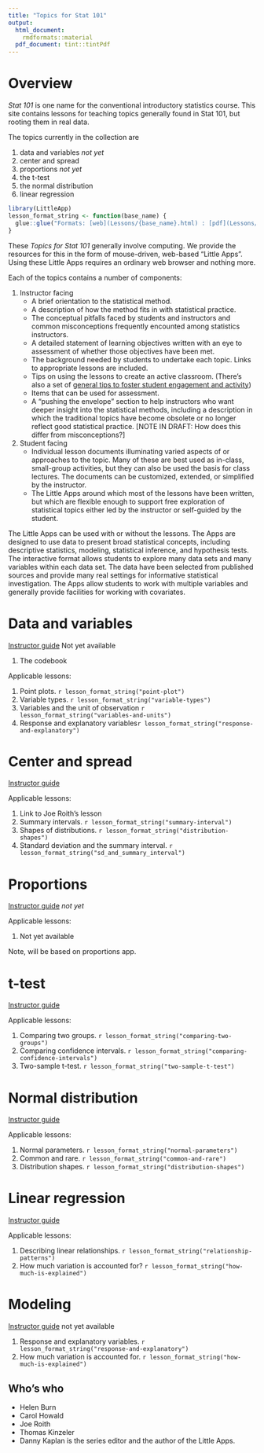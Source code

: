 ```yaml
---
title: "Topics for Stat 101"
output: 
  html_document:
    rmdformats::material
  pdf_document: tint::tintPdf
---
```


# Overview

*Stat 101* is one name for the conventional introductory statistics course. This site contains lessons for teaching topics generally found in Stat 101, but rooting them in real data. 

The topics currently in the collection are

#. data and variables *not yet*
#. center and spread
#. proportions *not yet*
#. the t-test
#. the normal distribution
#. linear regression

```r
library(LittleApp)
lesson_format_string <- function(base_name) {
  glue::glue("Formats: [web](Lessons/{base_name}.html) : [pdf](Lessons/{base_name}.pdf) : [word](Lessons/{base_name}.docx) : [Rmd](Lessons/{base_name}.Rmd) : [edit](https://github.com/StatPREP/Hub_leader_lessons/edit/master/Lessons/{base_name}.Rmd)")
}
```

These *Topics for Stat 101* generally involve computing. We provide the resources for this in  the form of mouse-driven, web-based "Little Apps". Using these Little Apps requires an ordinary web browser and nothing more.

Each of the topics contains a number of components:

1. Instructor facing
    - A brief orientation to the statistical method.
    - A description of how the method fits in with statistical practice.
    - The conceptual pitfalls faced by students and instructors and common misconceptions frequently encounted among statistics instructors.
    - A detailed statement of learning objectives written with an eye to assessment of whether those objectives have been met.
    - The background needed by students to undertake each topic. Links to appropriate lessons are included.
    - Tips on using the lessons to create an active classroom. (There's also a set of [general tips to foster student engagement and activity](General/tips-for-active-classroom.Rmd))
    - Items that can be used for assessment. 
    - A "pushing the envelope" section to help instructors who want deeper insight into the statistical methods, including a description in which the traditional topics have become obsolete or no longer reflect good statistical practice. [NOTE IN DRAFT:  How does this differ  from misconceptions?]
    

2. Student facing
    - Individual lesson documents illuminating varied aspects of or approaches to the topic. Many of these are best used as in-class, small-group activities, but they can also be used  the basis for class lectures. The documents can be customized, extended, or simplified by the instructor.
    - The Little Apps around which most of the lessons have been written, but which are flexible enough to support free exploration of statistical topics either led by the instructor or self-guided by the student.

The Little Apps can be used with or without the lessons. The Apps are designed to use data to present broad statistical concepts, including descriptive statistics, modeling, statistical inference, and hypothesis tests. The interactive format allows students to explore many data sets and many variables within each data set. The data have been selected from published sources and provide many real settings for informative statistical investigation. The Apps allow students to work with multiple variables and generally provide facilities for working with covariates. 


# Data and variables 

[Instructor guide](???) Not yet available

#. The codebook


Applicable lessons:

#. Point plots. `r lesson_format_string("point-plot")`
#. Variable types. `r lesson_format_string("variable-types")`
#. Variables and the unit of observation `r lesson_format_string("variables-and-units")`
#. Response and explanatory variables`r lesson_format_string("response-and-explanatory")`


# Center and spread

[Instructor guide](center-spread/instructions-center-spread.Rmd)

Applicable lessons:

#. Link to Joe Roith's lesson
#. Summary intervals. `r lesson_format_string("summary-interval")`
#. Shapes of distributions. `r lesson_format_string("distribution-shapes")`
#. Standard deviation and the summary interval. `r lesson_format_string("sd_and_summary_interval")`




# Proportions 

[Instructor guide]() *not yet*

Applicable lessons:

#. Not yet available

Note, will be based on proportions app.

# t-test

[Instructor guide](two-sample-t-test/instructions-two-sample-t-test.Rmd)

Applicable lessons:

#. Comparing two groups. `r lesson_format_string("comparing-two-groups")`
#. Comparing confidence intervals. `r lesson_format_string("comparing-confidence-intervals")`
#. Two-sample t-test. `r lesson_format_string("two-sample-t-test")`

# Normal distribution

[Instructor guide](normal-distribution/instructions-normal-distribution.Rmd)

Applicable lessons:


#. Normal parameters. `r lesson_format_string("normal-parameters")`
#. Common and rare. `r lesson_format_string("common-and-rare")`
#. Distribution shapes. `r lesson_format_string("distribution-shapes")`

# Linear regression

[Instructor guide](linear-regression/instructions-linear-regression.Rmd)

Applicable lessons:

#. Describing linear relationships. `r lesson_format_string("relationship-patterns")`
#. How much variation is accounted for? `r lesson_format_string("how-much-is-explained")`

# Modeling 

[Instructor guide]() not yet available

#. Response and explanatory variables. `r lesson_format_string("response-and-explanatory")`
#. How much variation is accounted for. `r lesson_format_string("how-much-is-explained")`




















## Who's who

- Helen Burn
- Carol Howald
- Joe Roith
- Thomas Kinzeler
- Danny Kaplan is the series editor and the author of the Little Apps.